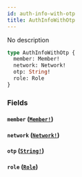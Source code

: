 ```yaml
---
id: auth-info-with-otp
title: AuthInfoWithOtp
---
```


No description

```graphql
type AuthInfoWithOtp {
  member: Member!
  network: Network!
  otp: String!
  role: Role
}
```

### Fields

#### `member` ([`Member!`](/graphql/objects/member))

#### `network` ([`Network!`](/graphql/objects/network))

#### `otp` ([`String!`](/graphql/scalars/string))

#### `role` ([`Role`](/graphql/objects/role))
